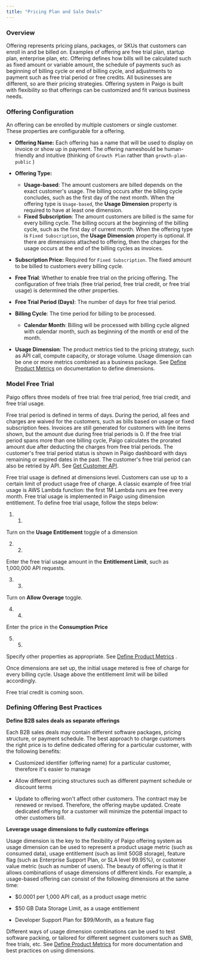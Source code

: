 ```yaml
---
title: "Pricing Plan and Sale Deals"
---
```


### Overview

Offering represents pricing plans, packages, or SKUs that customers can enroll in and be billed on. Examples of offering are free trial plan, startup plan, enterprise plan, etc. Offering defines how bills will be calculated such as fixed amount or variable amount, the schedule of payments such as beginning of billing cycle or end of billing cycle, and adjustments to payment such as free trial period or free credits. All businesses are different, so are their pricing strategies. Offering system in Paigo is built with flexibility so that offerings can be customized and fit various business needs.

### Offering Configuration

An offering can be enrolled by multiple customers or single customer. These properties are configurable for a offering.

* **Offering Name:** Each offering has a name that will be used to display on invoice or show up in payment. The offering nameshould be human-friendly and intuitive (thinking of `Growth Plan` rather than `growth-plan-public` )

* **Offering Type:**  
   * **Usage-based**: The amount customers are billed depends on the exact customer's usage. The billing occurs after the billing cycle concludes, such as the first day of the next month. When the offering type is `Usage-based`, the **Usage Dimension** property is required to have at least one dimension.  
   * **Fixed Subscription**: The amount customers are billed is the same for every billing cycle. The billing occurs at the beginning of the billing cycle, such as the first day of current month. When the offering type is `Fixed Subscription`, the **Usage Dimension** property is optional. If there are dimensions attached to offering, then the charges for the usage occurs at the end of the billing cycles as invoices.

* **Subscription Price:** Required for `Fixed Subscription`. The fixed amount to be billed to customers every billing cycle.

* **Free Trial**: Whether to enable free trial on the pricing offering. The configuration of free trials (free trial period, free trial credit, or free trial usage) is determined the other properties.

* **Free Trial Period (Days)**: The number of days for free trial period.

* **Billing Cycle**: The time period for billing to be processed.  
   * **Calendar Month**: Billing will be processed with billing cycle aligned with calendar month, such as beginning of the month or end of the month.

* **Usage Dimension**: The product metrics tied to the pricing strategy, such as API call, compute capacity, or storage volume. Usage dimension can be one or more metrics combined as a business package. See [Define Product Metrics](/pricing-and-subscription/define-product-metrics) on documentation to define dimensions.

### Model Free Trial

Paigo offers three models of free trial: free trial period, free trial credit, and free trial usage.

Free trial period is defined in terms of days. During the period, all fees and charges are waived for the customers, such as bills based on usage or fixed subscription fees. Invoices are still generated for customers with line items shown, but the amount due during free trial periods is 0\. If the free trial period spans more than one billing cycle, Paigo calculates the prorated amount due after deducting the charges from free trial periods. The customer's free trial period status is shown in Paigo dashboard with days remaining or expired dates in the past. The customer's free trial period can also be retried by API. See [Get Customer API](http://www.api.docs.paigo.tech/#tag/Customers/operation/Get%20a%20customer%20by%20ID).

Free trial usage is defined at dimensions level. Customers can use up to a certain limit of product usage free of charge. A classic example of free trial usage is AWS Lambda function: the first 1M Lambda runs are free every month. Free trial usage is implemented in Paigo using dimension entitlement. To define free trial usage, follow the steps below:

1. 1.  
Turn on the **Usage Entitlement** toggle of a dimension

2. 2.  
Enter the free trial usage amount in the **Entitlement Limit**, such as 1,000,000 API requests.

3. 3.  
Turn on **Allow Overage** toggle.

4. 4.  
Enter the price in the **Consumption Price**

5. 5.  
Specify other properties as appropriate. See [Define Product Metrics](/pricing-and-subscription/define-product-metrics) .

Once dimensions are set up, the initial usage metered is free of charge for every billing cycle. Usage above the entitlement limit will be billed accordingly.

Free trial credit is coming soon.

### Defining Offering Best Practices

**Define B2B sales deals as separate offerings**

Each B2B sales deals may contain different software packages, pricing structure, or payment schedule. The best approach to charge customers the right price is to define dedicated offering for a particular customer, with the following benefits:

* Customized identifier (offering name) for a particular customer, therefore it's easier to manage

* Allow different pricing structures such as different payment schedule or discount terms

* Update to offering won't affect other customers. The contract may be renewed or revised. Therefore, the offering maybe updated. Create dedicated offering for a customer will minimize the potential impact to other customers bill.

**Leverage usage dimensions to fully customize offerings**

Usage dimension is the key to the flexibility of Paigo offering system as usage dimension can be used to represent a product usage metric (such as consumed data), usage entitlement (such as limit 50GB storage), feature flag (such as Enterprise Support Plan, or SLA level 99.95%), or customer value metric (such as number of users). The beauty of offering is that it allows combinations of usage dimensions of different kinds. For example, a usage-based offering can consist of the following dimensions at the same time:

* $0.0001 per 1,000 API call, as a product usage metric

* $50 GB Data Storage Limit, as a usage entitlement

* Developer Support Plan for $99/Month, as a feature flag

Different ways of usage dimension combinations can be used to test software packing, or tailored for different segment customers such as SMB, free trials, etc. See [Define Product Metrics](/pricing-and-subscription/define-product-metrics) for more documentation and best practices on using dimensions.